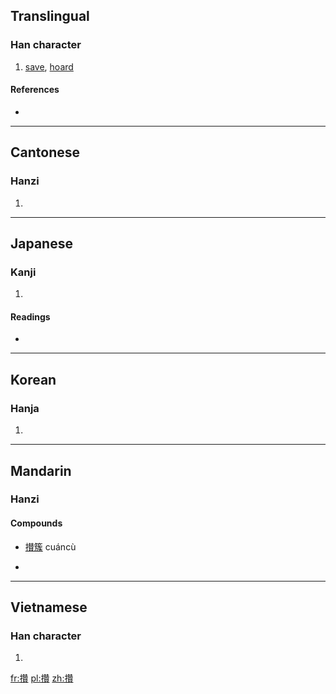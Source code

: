 {{also|攅|攒}}
==Translingual==

===Han character===
{{Han char|rn=64|rad=手|as=19|sn=22|four=5408<sub>6</sub>|canj=手竹山金 (QHUC)}}

# [[save]], [[hoard]]

====References====
* {{Han ref|kx=0464.160|dkj=13030|dj=0813.130|hdz=31990.060|uh=6522|ud=25890|bh=F6E3|bd=63203}}

----

==Cantonese==

===Hanzi===
{{yue-hanzi|jyut=|y=chyun4, jaan2|sim=攒}}

# {{defn|lang=yue|sort=手19}}

----

==Japanese==

===Kanji===
{{ja-kanji|grade=|rs=手19}}

# {{defn|lang=ja|sort=手19}}

====Readings====
* {{ja-readings|on=[[さん]] (san)|kun=[[あつまる]] (atsumaru)}}

----

==Korean==

===Hanja===
{{ko-hanja|hangeul=찬|eumhun=|rv=chan|mr=ch'an|y=chan}}

# {{defn|lang=ko|sort=手19}}

----

==Mandarin==

===Hanzi===
{{cmn-hanzi|sim=攒|pin=[[cuán]] ([[cuan2]]), [[zǎn]] ([[zan3]]), [[zuān]] ([[zuan1]])|wg=ts'uan<sup>2</sup>, tsan<sup>3</sup>, tsuan<sup>1</sup>}}

====Compounds====
* [[攅簇]] cuáncù

* {{defn|lang=cmn|sort=手19}}

----

==Vietnamese==

===Han character===
{{vi-hantu|[[toàn]], [[quần]], [[toản]]|rs=手19}}

# {{defn|lang=vi|sort=手19}}

[[fr:攢]]
[[pl:攢]]
[[zh:攢]]